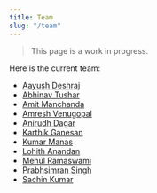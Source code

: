 ```yaml
---
title: Team
slug: "/team"
---
```


> This page is a work in progress.

Here is the current team:

- [Aayush Deshraj](https://github.com/oyoot)
- [Abhinav Tushar](https://lepisma.xyz)
- [Amit Manchanda](https://github.com/a2tm7a)
- [Amresh Venugopal](https://ltbringer.github.io/blog/)
- [Anirudh Dagar](https://github.com/anirudhdagar)
- [Karthik Ganesan](https://github.com/karthik19967829)
- [Kumar Manas](https://github.com/janaab11/)
- [Lohith Anandan](https://github.com/lohith-anandan)
- [Mehul Ramaswami](https://github.com/Mehul1107)
- [Prabhsimran Singh](https://github.com/pskrunner14)
- [Sachin Kumar](https://sachinkum.github.io/)
